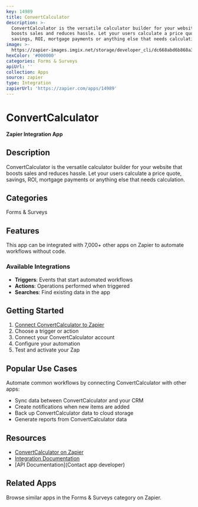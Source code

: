 ```yaml
---
key: 14989
title: ConvertCalculator
description: >-
  ConvertCalculator is the versatile calculator builder for your website that
  boosts sales and reduces hassle. Let your users calculate a price quote,
  savings, ROI, mortgage payments or anything else that needs calculation.
image: >-
  https://zapier-images.imgix.net/storage/developer_cli/dc668abd6b868a3a55ca09419e31b636.png?auto=format%2Ccompress&ixlib=python-3.0.0&q=50
hexColor: '#000000'
categories: Forms & Surveys
apiUrl: ''
collection: Apps
source: zapier
type: Integration
zapierUrl: 'https://zapier.com/apps/14989'
---
```

# ConvertCalculator

**Zapier Integration App**

## Description

ConvertCalculator is the versatile calculator builder for your website that boosts sales and reduces hassle. Let your users calculate a price quote, savings, ROI, mortgage payments or anything else that needs calculation.

## Categories

Forms & Surveys

## Features

This app can be integrated with 7,000+ other apps on Zapier to automate workflows without code.

### Available Integrations

- **Triggers**: Events that start automated workflows
- **Actions**: Operations performed when triggered
- **Searches**: Find existing data in the app

## Getting Started

1. [Connect ConvertCalculator to Zapier](https://zapier.com/apps/14989)
2. Choose a trigger or action
3. Connect your ConvertCalculator account
4. Configure your automation
5. Test and activate your Zap

## Popular Use Cases

Automate common workflows by connecting ConvertCalculator with other apps:

- Sync data between ConvertCalculator and your CRM
- Create notifications when new items are added
- Back up ConvertCalculator data to cloud storage
- Generate reports from ConvertCalculator data

## Resources

- [ConvertCalculator on Zapier](https://zapier.com/apps/14989)
- [Integration Documentation](https://zapier.com/apps/14989/integrations)
- [API Documentation](Contact app developer)

## Related Apps

Browse similar apps in the Forms & Surveys category on Zapier.
